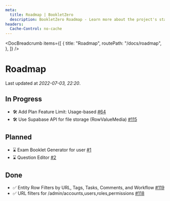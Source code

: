 ```yaml
---
meta:
  title: Roadmap | BookletZero
  description: BookletZero Roadmap - Learn more about the project's state with Under Review, In Progress, Planned, and Done issues.
headers:
  Cache-Control: no-cache
---
```



<DocBreadcrumb
  items={[
    {
      title: "Roadmap",
      routePath: "/docs/roadmap",
    },
  ]}
/>

# Roadmap

Last updated at _2022-07-03, 22:20_.

## In Progress

- 🛠️ Add Plan Feature Limit: Usage-based [#64](https://github.com/mbudak/bookletzero/issues/64)
- 🛠️ Use Supabase API for file storage (RowValueMedia) [#115](https://github.com/mbudak/bookletzero/issues/115)


## Planned

- ⌛ Exam Booklet Generator for user [#1](https://github.com/mbudak/bookletzero/issues/1)
- ⌛ Question Editor [#2](https://github.com/mbudak/bookletzero/issues/115)


## Done

- ✅ Entity Row Filters by URL, Tags, Tasks, Comments, and Workflow [#119](https://github.com/mbudak/bookletzero/issues/119)
- ✅ URL filters for /admin/accounts,users,roles,permissions [#118](https://github.com/mbudak/bookletzero/issues/118)
